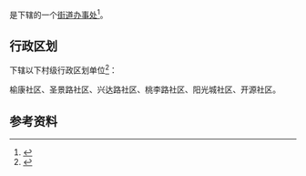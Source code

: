 {{中国乡级行政区|61/08/02/011/000}}

'''{{PAGENAMEBASE}}'''是{{PRC admin/fullname|61/08/02/011/000|3}}下辖的一个[[街道办事处|街道办事处]]<ref>{{PRC admin/ref sgc|{{PRC admin/parent|61/08/02/011/000}}}}</ref>。

== 行政区划 ==
{{PAGENAMEBASE}}下辖以下村级行政区划单位<ref>{{PRC admin/ref sgc|61/08/02/011/000}}</ref>：

榆康社区、圣景路社区、兴达路社区、桃李路社区、阳光城社区、开源社区。

== 参考资料 ==
{{reflist}}

{{陕西行政区划小作品}}
{{PRC admin/navcat|61/08/02/011/000}}